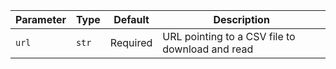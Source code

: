 | Parameter | Type  | Default  | Description                                     |
| --------- | ----- | -------- | ----------------------------------------------- |
| `url`     | `str` | Required | URL pointing to a CSV file to download and read |
